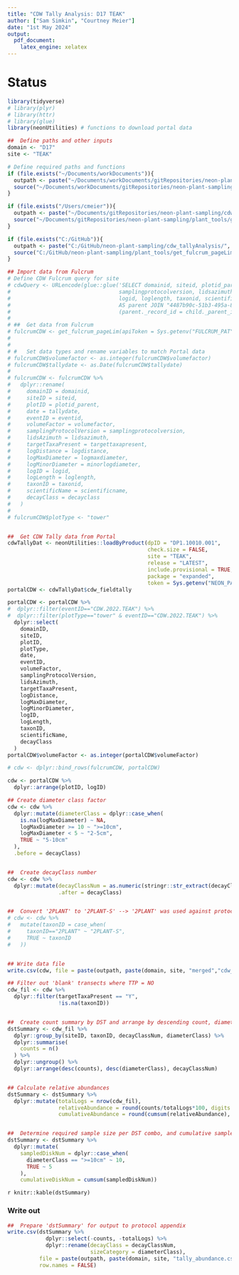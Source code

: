 ```yaml
---
title: "CDW Tally Analysis: D17 TEAK"
author: ["Sam Simkin", "Courtney Meier"]
date: "1st May 2024"
output: 
  pdf_document: 
    latex_engine: xelatex
---
```


# Status

```r
library(tidyverse)
# library(plyr)
# library(httr)
# library(glue)
library(neonUtilities) # functions to download portal data

##  Define paths and other inputs
domain <- "D17"
site <- "TEAK"

# Define required paths and functions
if (file.exists("~/Documents/workDocuments")){
  outpath <- paste("~/Documents/workDocuments/gitRepositories/neon-plant-sampling/cdw_tallyAnalysis/", domain, sep="")
  source("~/Documents/workDocuments/gitRepositories/neon-plant-sampling/plant_tools/get_fulcrum_pageLim.R")
}

if (file.exists("/Users/cmeier")){
  outpath <- paste("~/Documents/gitRepositories/neon-plant-sampling/cdw_tallyAnalysis/", domain, sep="")
  source("~/Documents/gitRepositories/neon-plant-sampling/plant_tools/get_fulcrum_pageLim.R")
}

if (file.exists("C:/GitHub")){
  outpath <- paste("C:/GitHub/neon-plant-sampling/cdw_tallyAnalysis/", domain, sep="")
  source("C:/GitHub/neon-plant-sampling/plant_tools/get_fulcrum_pageLim.R")
}


```

```r
## Import data from Fulcrum
# Define CDW Fulcrum query for site
# cdwQuery <- URLencode(glue::glue('SELECT domainid, siteid, plotid_parent, tallydate, eventid, volumefactor,
#                                  samplingprotocolversion, lidsazimuth, targettaxapresent, logdistance, logmaxdiameter, minorlogdiameter,
#                                  logid, loglength, taxonid, scientificname, decayclass FROM "4487b90c-51b3-495a-873b-16f6b6d0abf7"
#                                  AS parent JOIN "4487b90c-51b3-495a-873b-16f6b6d0abf7/cdw_transect" AS child ON
#                                  (parent._record_id = child._parent_id) WHERE siteid =', "'{site}' ORDER BY _child_record_id", .sep = " "))
# 
# ##  Get data from Fulcrum
# fulcrumCDW <- get_fulcrum_pageLim(apiToken = Sys.getenv("FULCRUM_PAT"), sql = cdwQuery)
# 
# 
# #   Set data types and rename variables to match Portal data
# fulcrumCDW$volumefactor <- as.integer(fulcrumCDW$volumefactor)
# fulcrumCDW$tallydate <- as.Date(fulcrumCDW$tallydate)
# 
# fulcrumCDW <- fulcrumCDW %>%
#   dplyr::rename(
#     domainID = domainid,
#     siteID = siteid,
#     plotID = plotid_parent,
#     date = tallydate,
#     eventID = eventid,
#     volumeFactor = volumefactor,
#     samplingProtocolVersion = samplingprotocolversion,
#     lidsAzimuth = lidsazimuth,
#     targetTaxaPresent = targettaxapresent,
#     logDistance = logdistance,
#     logMaxDiameter = logmaxdiameter,
#     logMinorDiameter = minorlogdiameter,
#     logID = logid,
#     logLength = loglength,
#     taxonID = taxonid,
#     scientificName = scientificname,
#     decayClass = decayclass
#   )
# 
# fulcrumCDW$plotType <- "tower"


##  Get CDW Tally data from Portal
cdwTallyDat <- neonUtilities::loadByProduct(dpID = "DP1.10010.001",
                                            check.size = FALSE,
                                            site = "TEAK",
                                            release = "LATEST",
                                            include.provisional = TRUE,
                                            package = "expanded",
                                            token = Sys.getenv("NEON_PAT"))
portalCDW <- cdwTallyDat$cdw_fieldtally

portalCDW <- portalCDW %>%
#  dplyr::filter(eventID=="CDW.2022.TEAK") %>%
#  dplyr::filter(plotType=="tower" & eventID=="CDW.2022.TEAK") %>%
  dplyr::select(
    domainID,
    siteID,
    plotID,
    plotType,
    date,
    eventID,
    volumeFactor,
    samplingProtocolVersion,
    lidsAzimuth,
    targetTaxaPresent,
    logDistance,
    logMaxDiameter,
    logMinorDiameter,
    logID,
    logLength,
    taxonID,
    scientificName,
    decayClass
  )
portalCDW$volumeFactor <- as.integer(portalCDW$volumeFactor)

# cdw <- dplyr::bind_rows(fulcrumCDW, portalCDW)

cdw <- portalCDW %>%
  dplyr::arrange(plotID, logID)

```

```r
## Create diameter class factor
cdw <- cdw %>%
  dplyr::mutate(diameterClass = dplyr::case_when(
    is.na(logMaxDiameter) ~ NA,
    logMaxDiameter >= 10 ~ ">=10cm",
    logMaxDiameter < 5 ~ "2-5cm",
    TRUE ~ "5-10cm"
  ),
  .before = decayClass)


##  Create decayClass number
cdw <- cdw %>%
  dplyr::mutate(decayClassNum = as.numeric(stringr::str_extract(decayClass, "^[1-5]{1}")),
                .after = decayClass)


##  Convert '2PLANT' to '2PLANT-S' --> '2PLANT' was used against protocol guidance and Unlikely that hardwoods exist at site
# cdw <- cdw %>% 
#   mutate(taxonID = case_when(
#     taxonID=="2PLANT" ~ "2PLANT-S",
#     TRUE ~ taxonID
#   ))


## Write data file
write.csv(cdw, file = paste(outpath, paste(domain, site, "merged","cdw_rawdata.csv", sep="_"), sep = "/"))

```

```r
## Filter out 'blank' transects where TTP = NO
cdw_fil <- cdw %>% 
  dplyr::filter(targetTaxaPresent == "Y",
                !is.na(taxonID))


##  Create count summary by DST and arrange by descending count, diameterClass
dstSummary <- cdw_fil %>%
  dplyr::group_by(siteID, taxonID, decayClassNum, diameterClass) %>%
  dplyr::summarise(
    counts = n()
  ) %>%
  dplyr::ungroup() %>%
  dplyr::arrange(desc(counts), desc(diameterClass), decayClassNum)


## Calculate relative abundances
dstSummary <- dstSummary %>%
  dplyr::mutate(totalLogs = nrow(cdw_fil),
                relativeAbundance = round(counts/totalLogs*100, digits = 2),
                cumulativeAbundance = round(cumsum(relativeAbundance), digits = 2))


##  Determine required sample size per DST combo, and cumulative sample size
dstSummary <- dstSummary %>%
  dplyr::mutate(
    sampledDiskNum = dplyr::case_when(
      diameterClass == ">=10cm" ~ 10,
      TRUE ~ 5
    ),
    cumulativeDiskNum = cumsum(sampledDiskNum))

```

`r knitr::kable(dstSummary)`



### Write out

```r

##  Prepare 'dstSummary' for output to protocol appendix
write.csv(dstSummary %>%
            dplyr::select(-counts, -totalLogs) %>%
            dplyr::rename(decayClass = decayClassNum,
                          sizeCategory = diameterClass),
          file = paste(outpath, paste(domain, site, "tally_abundance.csv", sep = "_"), sep = "/"),
          row.names = FALSE)

```

